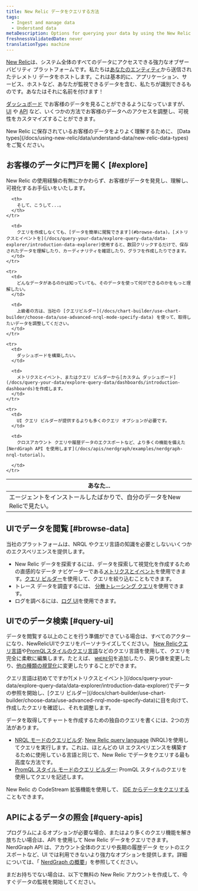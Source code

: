 ```yaml
---
title: New Relic データをクエリする方法
tags:
  - Ingest and manage data
  - Understand data
metaDescription: Options for querying your data by using the New Relic UI or our APIs.
freshnessValidatedDate: never
translationType: machine
---
```


[New Relic](https://one.newrelic.com)は、システム全体のすべてのデータにアクセスできる強力なオブザーバビリティ プラットフォームです。私たちは[あなたのエンティティ](/docs/new-relic-one/use-new-relic-one/core-concepts/what-entity-new-relic/)から送信されたテレメトリ データをホストします。これは基本的に、アプリケーション、サービス、ホストなど、あなたが監視できるデータを含む、私たちが識別できるものです。あなたはそれに名前を付けます！

[ダッシュボード](/docs/query-your-data/explore-query-data/dashboards/introduction-dashboards/) でお客様のデータを見ることができるようになっていますが、 [UI](#query-ui) や [API](#query-apis) など、いくつかの方法でお客様のデータへのアクセスを調整し、可視性をカスタマイズすることができます。

<Callout variant="important">
  New Relic に保存されているお客様のデータをよりよく理解するために、 [Data types](/docs/using-new-relic/data/understand-data/new-relic-data-types) をご覧ください。
</Callout>

## お客様のデータに門戸を開く [#explore]

New Relic の使用経験の有無にかかわらず、お客様がデータを発見し、理解し、可視化するお手伝いをいたします。

<table>
  <thead>
    <tr>
      <th style={{ width: "300px" }}>
        あなた...
      </th>

      <th>
        そして、こうして...。
      </th>
    </tr>
  </thead>

  <tbody>
    <tr>
      <td>
        エージェントをインストールしたばかりで、自分のデータをNew Relicで見たい。
      </td>

      <td>
        クエリを作成しなくても、[データを簡単に閲覧できます](#browse-data)。[メトリクスとイベントを](/docs/query-your-data/explore-query-data/data-explorer/introduction-data-explorer)使用すると、数回クリックするだけで、保存されたデータを理解したり、カーディナリティを確認したり、グラフを作成したりできます。
      </td>
    </tr>

    <tr>
      <td>
        どんなデータがあるのかは知っていても、そのデータを使って何ができるのかをもっと理解したい。
      </td>

      <td>
        上級者の方は、当社の [クエリビルダー](/docs/chart-builder/use-chart-builder/choose-data/use-advanced-nrql-mode-specify-data) を使って、取得したいデータを調整してください。
      </td>
    </tr>

    <tr>
      <td>
        ダッシュボードを構築したい。
      </td>

      <td>
        メトリクスとイベント、またはクエリ ビルダーから[カスタム ダッシュボード](/docs/query-your-data/explore-query-data/dashboards/introduction-dashboards)を作成します。
      </td>
    </tr>

    <tr>
      <td>
        UI クエリ ビルダーが提供するよりも多くのクエリ オプションが必要です。
      </td>

      <td>
        クロスアカウント クエリや履歴データのエクスポートなど、より多くの機能を備えた[NerdGraph API を使用します](/docs/apis/nerdgraph/examples/nerdgraph-nrql-tutorial)。  

      </td>
    </tr>
  </tbody>
</table>

## UIでデータを閲覧 [#browse-data]

当社のプラットフォームは、NRQL やクエリ言語の知識を必要としないいくつかのエクスペリエンスを提供します。

* New Relic データを探索するには、データを探索して視覚化を作成するための直感的なデータ ナビゲーターである[メトリクスとイベント](/docs/query-your-data/explore-query-data/data-explorer/introduction-data-explorer)を使用できます。[クエリ ビルダー](/docs/chart-builder/use-chart-builder/choose-data/use-advanced-nrql-mode-specify-data)を使用して、クエリを絞り込むこともできます。
* トレース データを調査するには、 [分散トレーシング クエリ](/docs/understand-dependencies/distributed-tracing/ui-data/additional-distributed-tracing-features-new-relic-one)を使用できます。
* ログを調べるには、[ログ UI](/docs/logs/ui-data/use-logs-ui/)を使用できます。

## UIでのデータ検索 [#query-ui]

データを閲覧する以上のことを行う準備ができている場合は、すべてのアクターになり、NewRelicUIでクエリをパーソナライズしてください。 [New Relicクエリ言語](/docs/query-your-data/nrql-new-relic-query-language/get-started/introduction-nrql-new-relics-query-language/)や[PromQLスタイルのクエリ言語](https://prometheus.io/docs/prometheus/latest/querying/basics/)などのクエリ言語を使用して、クエリを完全に柔軟に編集します。たとえば、 [`WHERE`句](/docs/query-your-data/nrql-new-relic-query-language/get-started/nrql-syntax-clauses-functions/#sel-where)を追加したり、戻り値を変更したり、[他の種類の視覚化](/docs/query-your-data/explore-query-data/use-charts/chart-types/)に変更したりすることができます。

<Callout variant="tip">
  クエリ言語は初めてですか?[メトリクスとイベント](/docs/query-your-data/explore-query-data/data-explorer/introduction-data-explorer)でデータの参照を開始し、[クエリ ビルダー](/docs/chart-builder/use-chart-builder/choose-data/use-advanced-nrql-mode-specify-data)に目を向けて、作成したクエリを確認し、それを調整します。
</Callout>

データを取得してチャートを作成するための独自のクエリを書くには、2つの方法があります。

* [NRQL モードのクエリビルダ](/docs/chart-builder/use-chart-builder/choose-data/use-advanced-nrql-mode-specify-data): [New Relic query language](/docs/query-your-data/nrql-new-relic-query-language/get-started/introduction-nrql-new-relics-query-language) (NRQL)を使用してクエリを実行します。これは、ほとんどの UI エクスペリエンスを構築するために使用している言語と同じで、New Relic でデータをクエリする最も高度な方法です。
* [PromQL スタイル モードのクエリ ビルダー](/docs/query-your-data/explore-query-data/chart-builder/use-advanced-promql-mode-specify-data): PromQL スタイルのクエリを使用してクエリを記述します。

New Relic の CodeStream 拡張機能を使用して、 [IDE からデータをクエリする](/docs/codestream/observability/query-builder/)こともできます。

## APIによるデータの照会 [#query-apis]

プログラムによるオプションが必要な場合、またはより多くのクエリ機能を解き放ちたい場合は、API を使用して New Relic データをクエリできます。NerdGraph API は、アカウント全体のクエリや長期の履歴データ セットのエクスポートなど、UI では利用できないより強力なオプションを提供します。詳細については、「 [NerdGraph の概要](/docs/apis/nerdgraph/get-started/introduction-new-relic-nerdgraph/#tutorials)」を参照してください。

まだお持ちでない場合は、以下で無料の New Relic アカウントを作成して、今すぐデータの監視を開始してください。

<InlineSignup/>